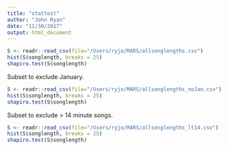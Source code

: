 ```yaml
---
title: "stattest"
author: "John Ryan"
date: "11/30/2017"
output: html_document
---
```


```r
S <- readr::read_csv(file="/Users/ryjo/MARS/allsonglengths.csv")
hist(S$songlength, breaks = 25)
shapiro.test(S$songlength)
```

Subset to exclude January.
```r
S <- readr::read_csv(file="/Users/ryjo/MARS/allsonglengths_noJan.csv")
hist(S$songlength, breaks = 25)
shapiro.test(S$songlength)
```

Subset to exclude > 14 minute songs.
```r
S <- readr::read_csv(file="/Users/ryjo/MARS/allsonglengths_lt14.csv")
hist(S$songlength, breaks = 25)
shapiro.test(S$songlength)
```




